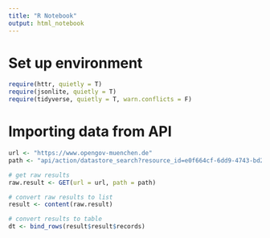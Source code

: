 ```yaml
---
title: "R Notebook"
output: html_notebook
---
```


# Set up environment

```r
require(httr, quietly = T)
require(jsonlite, quietly = T)
require(tidyverse, quietly = T, warn.conflicts = F)
```


# Importing data from API

```r
url <- "https://www.opengov-muenchen.de"
path <- "api/action/datastore_search?resource_id=e0f664cf-6dd9-4743-bd2b-81a8b18bd1d2"

# get raw results
raw.result <- GET(url = url, path = path)

# convert raw results to list
result <- content(raw.result)

# convert results to table
dt <- bind_rows(result$result$records)
```

